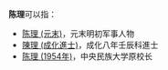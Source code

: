 '''陈理'''可以指：
* [[陈理_(元末)|陈理 (元末)]]，元末明初军事人物
* [[陳理_(成化進士)|陳理 (成化進士)]]，成化八年壬辰科進士
* [[陈理_(1954年)|陈理 (1954年)]]，中央民族大学原校长

{{disambig|cat=二字陳姓人名消歧義|li}}
